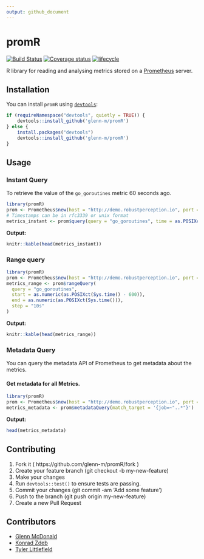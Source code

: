 ```yaml
---
output: github_document
---
```

<!-- README.md is generated from README.Rmd. Please edit that file -->
# promR

[![Build Status](https://travis-ci.org/glenn-m/promR.svg?branch=master)](https://travis-ci.org/glenn-m/promR) 
[![Coverage status](https://codecov.io/gh/glenn-m/promR/branch/master/graph/badge.svg)](https://codecov.io/github/glenn-m/promR?branch=master) [![lifecycle](https://img.shields.io/badge/lifecycle-experimental-orange.svg)](https://www.tidyverse.org/lifecycle/#experimental)

R library for reading and analysing metrics stored on a [Prometheus](https://prometheus.io/) server.

## Installation

You can install `promR` using [`devtools`](https://github.com/r-lib/devtools):

```r
if (requireNamespace("devtools", quietly = TRUE)) {
    devtools::install_github('glenn-m/promR')
} else {
    install.packages("devtools")
    devtools::install_github('glenn-m/promR')
}
```

## Usage

### Instant Query

To retrieve the value of the `go_goroutines` metric 60 seconds ago.

```r
library(promR)
prom <- Prometheus$new(host = "http://demo.robustperception.io", port = 9090)
# Timestamps can be in rfc3339 or unix format
metrics_instant <- prom$query(query = "go_goroutines", time = as.POSIXct(Sys.time() - 60))
```
**Output:**
```r
knitr::kable(head(metrics_instant))
```

### Range query

```r
library(promR)
prom <- Prometheus$new(host = "http://demo.robustperception.io", port = 9090)
metrics_range <- prom$rangeQuery(
  query = "go_goroutines",
  start = as.numeric(as.POSIXct(Sys.time() - 600)),
  end = as.numeric(as.POSIXct(Sys.time())),
  step = "10s"
)
```
**Output:**
```r
knitr::kable(head(metrics_range))
```
### Metadata Query

You can query the metadata API of Prometheus to get metadata about the metrics. 


#### Get metadata for all Metrics.

```r
library(promR)
prom <- Prometheus$new(host = "http://demo.robustperception.io", port = 9090)
metrics_metadata <- prom$metadataQuery(match_target = '{job=~"..*"}')
```
**Output:**
```r
head(metrics_metadata)
```

## Contributing

1.  Fork it ( https://github.com/glenn-m/promR/fork )
2.  Create your feature branch (git checkout -b my-new-feature)
3.  Make your changes
4.  Run `devtools::test()` to ensure tests are passing.
5.  Commit your changes (git commit -am 'Add some feature')
6.  Push to the branch (git push origin my-new-feature)
7.  Create a new Pull Request

## Contributors

- [Glenn McDonald](https://github.com/glenn-m)
- [Konrad Zdeb](https://github.com/konradedgar)
- [Tyler Littlefield](https://github.com/tyluRp)
